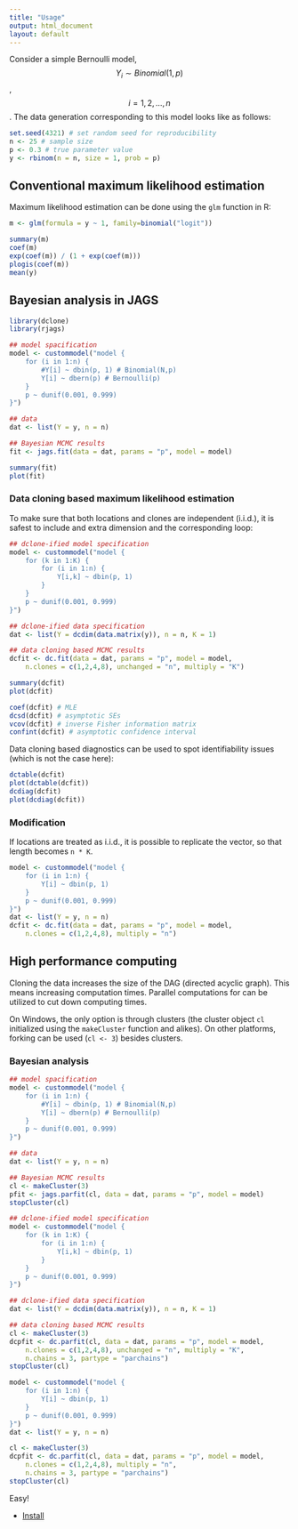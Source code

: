 ```yaml
---
title: "Usage"
output: html_document
layout: default
---
```


Consider a simple Bernoulli model, $$Y_{i} \sim Binomial(1, p)$$,
 $$i=1, 2, \ldots, n$$. 
The data generation corresponding to this model looks like
as follows:

```r
set.seed(4321) # set random seed for reproducibility
n <- 25 # sample size
p <- 0.3 # true parameter value
y <- rbinom(n = n, size = 1, prob = p)
```

## Conventional maximum likelihood estimation

Maximum likelihood estimation can be done
using the `glm` function in R:

```r
m <- glm(formula = y ~ 1, family=binomial("logit"))

summary(m)
coef(m)
exp(coef(m)) / (1 + exp(coef(m)))
plogis(coef(m))
mean(y)
```

## Bayesian analysis in JAGS

```r
library(dclone)
library(rjags)

## model spacification
model <- custommodel("model {
    for (i in 1:n) {
        #Y[i] ~ dbin(p, 1) # Binomial(N,p)
        Y[i] ~ dbern(p) # Bernoulli(p)
    }
    p ~ dunif(0.001, 0.999)
}")

## data
dat <- list(Y = y, n = n)

## Bayesian MCMC results
fit <- jags.fit(data = dat, params = "p", model = model)

summary(fit)
plot(fit)
```

### Data cloning based maximum likelihood estimation

To make sure that both locations and clones are independent
(i.i.d.), it is safest to include and extra dimension
and the corresponding loop:

```r
## dclone-ified model specification
model <- custommodel("model {
    for (k in 1:K) {
        for (i in 1:n) {
            Y[i,k] ~ dbin(p, 1)
        }
    }
    p ~ dunif(0.001, 0.999)
}")

## dclone-ified data specification
dat <- list(Y = dcdim(data.matrix(y)), n = n, K = 1)

## data cloning based MCMC results
dcfit <- dc.fit(data = dat, params = "p", model = model,
    n.clones = c(1,2,4,8), unchanged = "n", multiply = "K")

summary(dcfit)
plot(dcfit)

coef(dcfit) # MLE
dcsd(dcfit) # asymptotic SEs
vcov(dcfit) # inverse Fisher information matrix
confint(dcfit) # asymptotic confidence interval
```

Data cloning based diagnostics can be used to spot
identifiability issues (which is not the case here):

```r
dctable(dcfit)
plot(dctable(dcfit))
dcdiag(dcfit)
plot(dcdiag(dcfit))
```

### Modification

If locations are treated as i.i.d., it is possible to
replicate the vector, so that length
becomes `n * K`.

```r
model <- custommodel("model {
    for (i in 1:n) {
        Y[i] ~ dbin(p, 1)
    }
    p ~ dunif(0.001, 0.999)
}")
dat <- list(Y = y, n = n)
dcfit <- dc.fit(data = dat, params = "p", model = model,
    n.clones = c(1,2,4,8), multiply = "n")
```

## High performance computing

Cloning the data increases the size of the
DAG (directed acyclic graph). This means
increasing computation times. 
Parallel computations for can be utilized
to cut down computing times.

On Windows, the only option is through
clusters (the cluster object `cl` initialized
using the `makeCluster` function and alikes).
On other platforms, forking can be used 
(`cl <- 3`) besides clusters.

### Bayesian analysis

```r
## model spacification
model <- custommodel("model {
    for (i in 1:n) {
        #Y[i] ~ dbin(p, 1) # Binomial(N,p)
        Y[i] ~ dbern(p) # Bernoulli(p)
    }
    p ~ dunif(0.001, 0.999)
}")

## data
dat <- list(Y = y, n = n)

## Bayesian MCMC results
cl <- makeCluster(3)
pfit <- jags.parfit(cl, data = dat, params = "p", model = model)
stopCluster(cl)
```

```r
## dclone-ified model specification
model <- custommodel("model {
    for (k in 1:K) {
        for (i in 1:n) {
            Y[i,k] ~ dbin(p, 1)
        }
    }
    p ~ dunif(0.001, 0.999)
}")

## dclone-ified data specification
dat <- list(Y = dcdim(data.matrix(y)), n = n, K = 1)

## data cloning based MCMC results
cl <- makeCluster(3)
dcpfit <- dc.parfit(cl, data = dat, params = "p", model = model,
    n.clones = c(1,2,4,8), unchanged = "n", multiply = "K",
    n.chains = 3, partype = "parchains")
stopCluster(cl)
```

```r
model <- custommodel("model {
    for (i in 1:n) {
        Y[i] ~ dbin(p, 1)
    }
    p ~ dunif(0.001, 0.999)
}")
dat <- list(Y = y, n = n)

cl <- makeCluster(3)
dcpfit <- dc.parfit(cl, data = dat, params = "p", model = model,
    n.clones = c(1,2,4,8), multiply = "n",
    n.chains = 3, partype = "parchains")
stopCluster(cl)
```

Easy!

<ul class="pager">
<li class="previous"><a href="{{ site.baseurl }}/install.html"><i class="fa fa-caret-left"></i> Install</a></li>
</ul>

